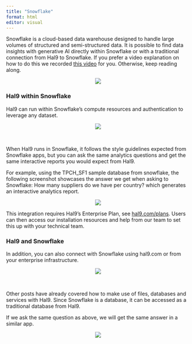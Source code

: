```yaml
---
title: "Snowflake"
format: html
editor: visual
---
```


Snowflake is a cloud-based data warehouse designed to handle large volumes of structured and semi-structured data. It is possible to find data insights with generative AI directly within Snowflake or with a traditional connection from Hal9 to Snowflake. If you prefer a video explanation on how to do this we recorded [this video](https://www.youtube.com/watch?v=cc1eRIYXOEw) for you. Otherwise, keep reading along.

<center><img src="Images/snowflake.png" style="max-width: 70%"/></center>

### Hal9 within Snowflake

Hal9 can run within Snowflake's compute resources and authentication to leverage any dataset. 

<center><img src="Images/snowflake1.png" style="max-width: 70%"/></center>
<br>

When Hal9 runs in Snowflake, it follows the style guidelines expected from Snowflake apps, but you can ask the same analytics questions and get the same interactive reports you would expect from Hal9.

For example, using the TPCH_SF1 sample database from snowflake, the following screenshot showcases the answer we get when asking to Snowflake: How many suppliers do we have per country? which generates an interactive analytics report.

<center><img src="Images/snowflake_example.png" style="max-width: 70%"/></center>

This integration requires Hal9's Enterprise Plan, see [hal9.com/plans](https://hal9.com/plans). Users can then access our installation resources and help from our team to set this up with your technical team.


### Hal9 and Snowflake

In addition, you can also connect with Snowflake using hal9.com or from your enterprise infrastructure. 

<center><img src="Images/snowflake2.png" style="max-width: 70%"/></center>
<br>

Other posts have already covered how to make use of files, databases and services with Hal9. Since Snowflake is a database, it can be accessed as a traditional database from Hal9. 

If we ask the same question as above, we will get the same answer in a similar app.

<center><img src="Images/snowflake_example2.png" style="max-width: 70%"/></center>
